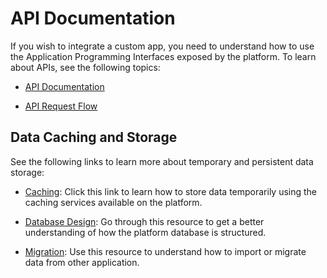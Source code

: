 # API Documentation

If you wish to integrate a custom app, you need to understand how to use the Application Programming Interfaces exposed by the platform. To learn about APIs, see the following topics:

* [API Documentation](https://github.com/ELEVATE-Project/mentoring/wiki/API-Documentation)

* [API Request Flow](https://github.com/ELEVATE-Project/mentoring/wiki/API-Request-Flow)

## Data Caching and Storage

See the following links to learn more about temporary and persistent data storage:

- [Caching](https://github.com/ELEVATE-Project/mentoring/wiki/Caching---Redis-&-Internal): Click this link to learn how to store data temporarily using the caching services available on the platform.

- [Database Design](databasedesign): Go through this resource to get a better understanding of how the platform database is structured.

- [Migration](https://github.com/ELEVATE-Project/mentoring/wiki/Migration): Use this resource to understand how to import or migrate data from other application.


